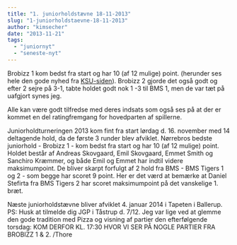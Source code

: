 ```yaml
---
title: "1. juniorholdstævne 18-11-2013"
slug: "1-juniorholdstaevne-18-11-2013"
author: "kimsecher"
date: "2013-11-21"
tags: 
  - "juniornyt"
  - "seneste-nyt"
---
```


Brobizz 1 kom bedst fra start og har 10 (af 12 mulige) point. (herunder ses hele den gode nyhed fra [KSU-siden](http://ksu.dk/junior/junior.aspx)). Brobizz 2 gjorde det også godt og efter 2 sejre på 3-1, tabte holdet godt nok 1 -3 til BMS 1, men de var tæt på uafgjort synes jeg.

Alle kan være godt tilfredse med deres indsats som også ses på at der er kommet en del ratingfremgang for hovedparten af spillerne.

Juniorholdturneringen 2013 kom fint fra start lørdag d. 16. november med 14 deltagende hold, da de første 3 runder blev afviklet. Nørrebros bedste juniorhold - Brobizz 1 - kom bedst fra start og har 10 (af 12 mulige) point. Holdet består af Andreas Skovgaard, Emil Skovgaard, Emmet Smith og Sanchiro Kræmmer, og både Emil og Emmet har indtil videre maksimumpoint. De bliver skarpt forfulgt af 2 hold fra BMS - BMS Tigers 1 og 2 - som begge har scoret 9 point. Her er det værd at bemærke at Daniel Stefirta fra BMS Tigers 2 har scoret maksimumpoint på det vanskelige 1. bræt.

Næste juniorholdstævne bliver afviklet 4. januar 2014 i Tapeten i Ballerup. PS: Husk at tilmelde dig JGP i Tåstrup d. 7/12. Jeg var lige ved at glemme den gode tradition med Pizza og visning af partier den efterfølgende torsdag: KOM DERFOR KL. 17:30 HVOR VI SER PÅ NOGLE PARTIER FRA BROBIZZ 1 & 2. /Thore
